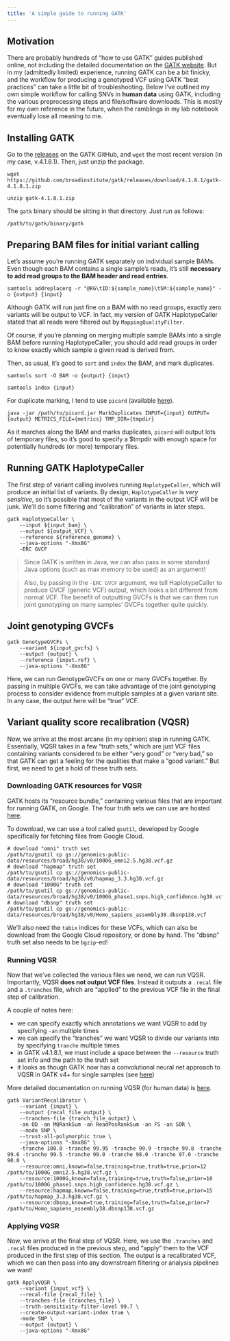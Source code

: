 ```yaml
---
title: 'A simple guide to running GATK'
---
```


## Motivation

There are probably hundreds of "how to use GATK" guides published online, not including the detailed documentation on the [GATK website](https://gatk.broadinstitute.org/hc/en-us).
But in my (admittedly limited) experience, running GATK can be a bit finicky, and the workflow for producing a genotyped VCF using GATK "best practices" can take a little bit of troubleshooting.
Below I've outlined my own simple workflow for calling SNVs in **human data** using GATK, including the various preprocessing steps and file/software downloads.
This is mostly for my own reference in the future, when the ramblings in my lab notebook eventually lose all meaning to me.

## Installing GATK

Go to the [releases](https://github.com/broadinstitute/gatk/releases) on the GATK GitHub, and `wget` the most recent version (in my case, v.4.1.8.1). Then, just unzip the package.

```
wget https://github.com/broadinstitute/gatk/releases/download/4.1.8.1/gatk-4.1.8.1.zip

unzip gatk-4.1.8.1.zip
```

The `gatk` binary should be sitting in that directory. Just run as follows:

```
/path/to/gatk/binary/gatk
```

## Preparing BAM files for initial variant calling

Let's assume you're running GATK separately on individual sample BAMs. Even though each BAM contains a single sample's reads, it's still **necessary to add read groups to the BAM header and read entries**. 

```
samtools addreplacerg -r "@RG\tID:${sample_name}\tSM:${sample_name}" -o {output} {input}
```

Although GATK will run just fine on a BAM with no read groups, exactly zero variants will be output to VCF. In fact, my version of GATK HaplotypeCaller stated that all reads were filtered out by `MappingQualityFilter`.

Of course, if you're planning on merging multiple sample BAMs into a single BAM before running HaplotypeCaller, you should add read groups in order to know exactly which sample a given read is derived from.

Then, as usual, it's good to `sort` and `index` the BAM, and mark duplicates.

```
samtools sort -O BAM -o {output} {input}

samtools index {input}
```

For duplicate marking, I tend to use `picard` (available [here](https://github.com/broadinstitute/picard/releases)).

```
java -jar /path/to/picard.jar MarkDuplicates INPUT={input} OUTPUT={output} METRICS_FILE={metrics} TMP_DIR={tmpdir}
```

As it marches along the BAM and marks duplicates, `picard` will output lots of temporary files, so it's good to specify a $tmpdir with enough space for potentially hundreds (or more) temporary files.

## Running GATK HaplotypeCaller

The first step of variant calling involves running `HaplotypeCaller`, which will produce an initial list of variants. By design, `HaplotypeCaller` is *very sensitive*, so it's possible that most of the variants in the output VCF will be junk. We'll do some filtering and "calibration" of variants in later steps.

```
gatk HaplotypeCaller \
	--input ${input_bam} \
	--output ${output_VCF} \
	--reference ${reference_genome} \
	--java-options "-Xmx8G"
	-ERC GVCF
```

> Since GATK is written in Java, we can also pass in some standard Java options (such as max memory to be used) as an argument!

> Also, by passing in the `-ERC GVCF` argument, we tell HaplotypeCaller to produce GVCF (generic VCF) output, which looks a bit different from normal VCF. The benefit of outputting GVCFs is that we can then run joint genotyping on many samples' GVCFs together quite quickly.

## Joint genotyping GVCFs

```
gatk GenotypeGVCFs \
	--variant ${input_gvcfs} \
	--output {output} \
	--reference {input.ref} \
	--java-options "-Xmx8G"
```

Here, we can run GenotypeGVCFs on one or many GVCFs together. By passing in multiple GVCFs, we can take advantage of the joint genotyping process to consider evidence from multiple samples at a given variant site. In any case, the output here will be "true" VCF.


## Variant quality score recalibration (VQSR)

Now, we arrive at the most arcane (in my opinion) step in running GATK. Essentially, VQSR takes in a few "truth sets," which are just VCF files containing variants considered to be either "very good" or "very bad," so that GATK can get a feeling for the qualities that make a "good variant." But first, we need to get a hold of these truth sets.

### Downloading GATK resources for VQSR

GATK hosts its "resource bundle," containing various files that are important for running GATK, on Google. The four truth sets we can use are hosted [here](https://console.cloud.google.com/storage/browser/genomics-public-data/resources/broad/hg38/v0;tab=objects?prefix=).

To download, we can use a tool called `gsutil`, developed by Google specifically for fetching files from Google Cloud.

```
# download "omni" truth set
/path/to/gsutil cp gs://genomics-public-data/resources/broad/hg38/v0/1000G_omni2.5.hg38.vcf.gz
# download "hapmap" truth set
/path/to/gsutil cp gs://genomics-public-data/resources/broad/hg38/v0/hapmap_3.3.hg38.vcf.gz
# download "1000G" truth set
/path/to/gsutil cp gs://genomics-public-data/resources/broad/hg38/v0/1000G_phase1.snps.high_confidence.hg38.vcf.gz
# download "dbsnp" truth set
/path/to/gsutil cp gs://genomics-public-data/resources/broad/hg38/v0/Homo_sapiens_assembly38.dbsnp138.vcf
```

We'll also need the `tabix` indices for these VCFs, which can also be download from the Google Cloud repository, or done by hand. The "dbsnp" truth set also needs to be `bgzip`-ed!

### Running VQSR

Now that we've collected the various files we need, we can run VQSR. Importantly, VQSR **does not output VCF files**. Instead it outputs a `.recal` file and a `.tranches` file, which are "applied" to the previous VCF file in the final step of calibration.

A couple of notes here: 

- we can specify exactly which annotations we want VQSR to add by specifying `-an` multiple times
- we can specify the "tranches" we want VQSR to divide our variants into by specifying `tranche` multiple times
- in GATK v4.1.8.1, we must include a space between the `--resource` truth set info and the path to the truth set
- it looks as though GATK now has a convolutional neural net approach to VQSR in GATK v4+ for single samples (see [here](https://github.com/broadinstitute/gatk/pull/5548))

More detailed documentation on running VQSR (for human data) is [here](https://gatk.broadinstitute.org/hc/en-us/articles/360035531112--How-to-Filter-variants-either-with-VQSR-or-by-hard-filtering).

```
gatk VariantRecalibrator \
	--variant {input} \
	--output {recal_file_output} \
	--tranches-file {tranch_file_output} \
	-an QD -an MQRankSum -an ReadPosRankSum -an FS -an SOR \
	--mode SNP \
	--trust-all-polymorphic true \
	--java-options "-Xmx8G" \
	-tranche 100.0 -tranche 99.95 -tranche 99.9 -tranche 99.8 -tranche 99.6 -tranche 99.5 -tranche 99.0 -tranche 98.0 -tranche 97.0 -tranche 90.0 \
	--resource:omni,known=false,training=true,truth=true,prior=12 /path/to/1000G_omni2.5.hg38.vcf.gz \
	--resource:1000G,known=false,training=true,truth=false,prior=10 /path/to/1000G_phase1.snps.high_confidence.hg38.vcf.gz \
	--resource:hapmap,known=false,training=true,truth=true,prior=15 /path/to/hapmap_3.3.hg38.vcf.gz \
	--resource:dbsnp,known=true,training=false,truth=false,prior=7 /path/to/Homo_sapiens_assembly38.dbsnp138.vcf.gz
```

### Applying VQSR

Now, we arrive at the final step of VQSR. Here, we use the `.tranches` and `.recal` files produced in the previous step, and "apply" them to the VCF produced in the first step of this section. The output is a recalibrated VCF, which we can then pass into any downstream filtering or analysis pipelines we want!

```
gatk ApplyVQSR \
	--variant {input_vcf} \
	--recal-file {recal_file} \
	--tranches-file {tranches_file} \
	--truth-sensitivity-filter-level 99.7 \
	--create-output-variant-index true \
	-mode SNP \
	--output {output} \
	--java-options "-Xmx8G"	
```
